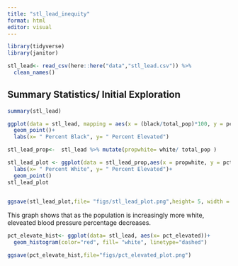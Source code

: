 ```yaml
---
title: "stl_lead_inequity"
format: html
editor: visual
---
```


```r
library(tidyverse)
library(janitor)
```

```r
stl_lead<- read_csv(here::here("data","stl_lead.csv")) %>% 
  clean_names()

```

## Summary Statistics/ Initial Exploration

```r
summary(stl_lead)

ggplot(data = stl_lead, mapping = aes(x = (black/total_pop)*100, y = pct_elevated)) +
  geom_point()+
  labs(x= " Percent Black", y= " Percent Elevated")
```

```r
stl_lead_prop<-  stl_lead %>% mutate(propwhite= white/ total_pop )

stl_lead_plot <- ggplot(data = stl_lead_prop,aes(x = propwhite, y = pct_elevated, color="red"))+
  labs(x= " Percent White", y= " Percent Elevated")+
  geom_point()
stl_lead_plot
  
```

```r
ggsave(stl_lead_plot,file= "figs/stl_lead_plot.png",height= 5, width = 6 )


```

This graph shows that as the population is increasingly more white, eleveated blood pressure percentage decreases.

```r
pct_elevate_hist<- ggplot(data= stl_lead, aes(x= pct_elevated))+
  geom_histogram(color="red", fill= "white", linetype="dashed")

```

```r
ggsave(pct_elevate_hist,file="figs/pct_elevated_plot.png")
```
